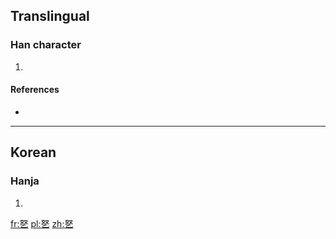 ==Translingual==

===Han character===
{{Han char|rn=5|rad=乙|as=05|sn=6|four=|canj=女水弓 (VEN)|ids=⿱[[奴]][[乙]]}}

# {{defn|Han|sort=乙05}}

====References====
* {{Han ref|kx=0084.141|dkj=|dj=|hdz=|uh=3410|ud=13328|bh=|bd=}}

----

==Korean==

===Hanja===
{{ko-hanja|hangeul=놀|rv=nol|mr=nol|y=nol}}

# {{defn|lang=ko|sort=乙05}}

[[fr:㐐]]
[[pl:㐐]]
[[zh:㐐]]